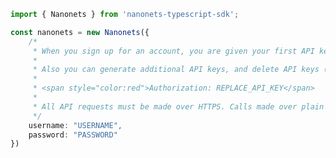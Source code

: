 ```typescript index.ts
import { Nanonets } from 'nanonets-typescript-sdk';

const nanonets = new Nanonets({
    /*
     * When you sign up for an account, you are given your first API key. To do so please [follow this link.](https://app.nanonets.com/#keys)
     * 
     * Also you can generate additional API keys, and delete API keys (as you may need to rotate your keys in the future). NanoNets expects for the API key to be included in all API requests to the server in a header that looks like the following:
     * 
     * <span style="color:red">Authorization: REPLACE_API_KEY</span>
     * 
     * All API requests must be made over HTTPS. Calls made over plain HTTP will fail. API requests without authentication will also fail.
     */
    username: "USERNAME",
    password: "PASSWORD"
})
```